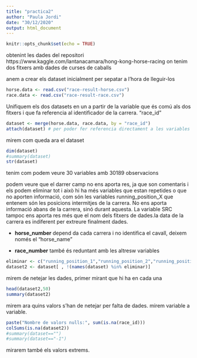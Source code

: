 ```yaml
---
title: "practica2"
author: "Paula Jordi"
date: "30/12/2020"
output: html_document
---
```


```r
knitr::opts_chunk$set(echo = TRUE)
```

obtenint les dades del repositori 
https://www.kaggle.com/lantanacamara/hong-kong-horse-racing
on tenim dos fitxers amb dades de curses de caballs

anem a crear els dataset inicialment per sepatar a l'hora de lleguir-los

```r
horse.data <- read.csv("race-result-horse.csv")
race.data <- read.csv("race-result-race.csv")
```

Unifiquem els dos datasets en un a partir de la variable que és comú als dos fitxers i que fa referencia al identificador de la carrera. "race_id"
```r
dataset <- merge(horse.data, race.data, by = "race_id")
attach(dataset) # per poder fer referencia directament a les variables
```

mirem com queda ara el dataset
```r
dim(dataset)
#summary(dataset)
str(dataset)
```
tenim com podem veure 30 variables amb 30189 observacions


podem veure que el darrer camp no ens aporta res, ja que son comentaris i els podem eliminar 
tot i això hi ha més variables que estan repetides o que no aporten informació, com són les variables running_position_X que entenem són les posicions intermitjes de la carrera. No ens aporta informació abans de la carrera, sinó durant aquesta. La variable SRC tampoc ens aporta res més que el nom dels fitxers de dades.la data de la carrera es indiferent per extreure finalment dades. 

* __horse_number__ depend da cada carrera i no identifica el cavall, deixem només el "horse_name"<p>

* __race_number__ també és reduntant amb les altresw variables<p>
```r
eliminar <- c("running_position_1","running_position_2","running_position_3","running_position_4","running_position_5","running_position_6","incident_report","src","race_date","race_number","horse_number","horse_id")
dataset2 <- dataset[ , !(names(dataset) %in% eliminar)]
```



mirem de netejar les dades, primer mirant que hi ha en cada una
```r
head(dataset2,50)
summary(dataset2)
```

mirem ara quins valors s'han de netejar per falta de dades.
mirem variable a variable.
```r
paste("Nombre de valors nulls:", sum(is.na(race_id)))
colSums(is.na(dataset2))
#summary(dataset=="")
#summary(dataset=="-1")
```

mirarem també els valors extrems.
